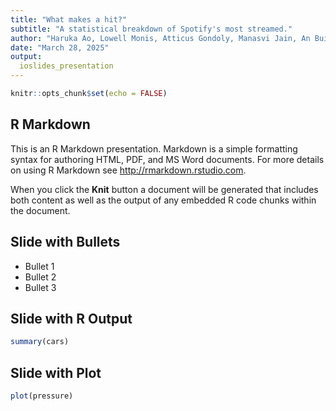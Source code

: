 ```yaml
---
title: "What makes a hit?"
subtitle: "A statistical breakdown of Spotify's most streamed."
author: "Haruka Ao, Lowell Monis, Atticus Gondoly, Manasvi Jain, An Bui, Kaleb Moore"
date: "March 28, 2025"
output: 
  ioslides_presentation
---
```


```r
knitr::opts_chunk$set(echo = FALSE)
```

## R Markdown

This is an R Markdown presentation. Markdown is a simple formatting syntax for authoring HTML, PDF, and MS Word documents. For more details on using R Markdown see <http://rmarkdown.rstudio.com>.

When you click the **Knit** button a document will be generated that includes both content as well as the output of any embedded R code chunks within the document.

## Slide with Bullets

- Bullet 1
- Bullet 2
- Bullet 3

## Slide with R Output

```r
summary(cars)
```

## Slide with Plot

```r
plot(pressure)
```

